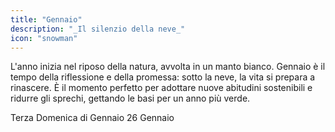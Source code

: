 ```yaml
---
title: "Gennaio"
description: "_Il silenzio della neve_"
icon: "snowman"
---
```


L'anno inizia nel riposo della natura, avvolta in un manto bianco. Gennaio è il tempo della riflessione e della promessa: sotto la neve, la vita si prepara a rinascere. È il momento perfetto per adottare nuove abitudini sostenibili e ridurre gli sprechi, gettando le basi per un anno più verde.

<CardGroup cols="2">
  <Card title="Snow Day" icon="snowflake" color="#00c0ff" horizontal href="/mesi/gennaio/snowday">
    Terza Domenica di Gennaio
  </Card>
  <Card title="Giornata mondia dell'aria pulita" icon="wind" color="#00c0ff" horizontal href="/mesi/gennaio/ariapulita">
    26 Gennaio
  </Card>
</CardGroup>